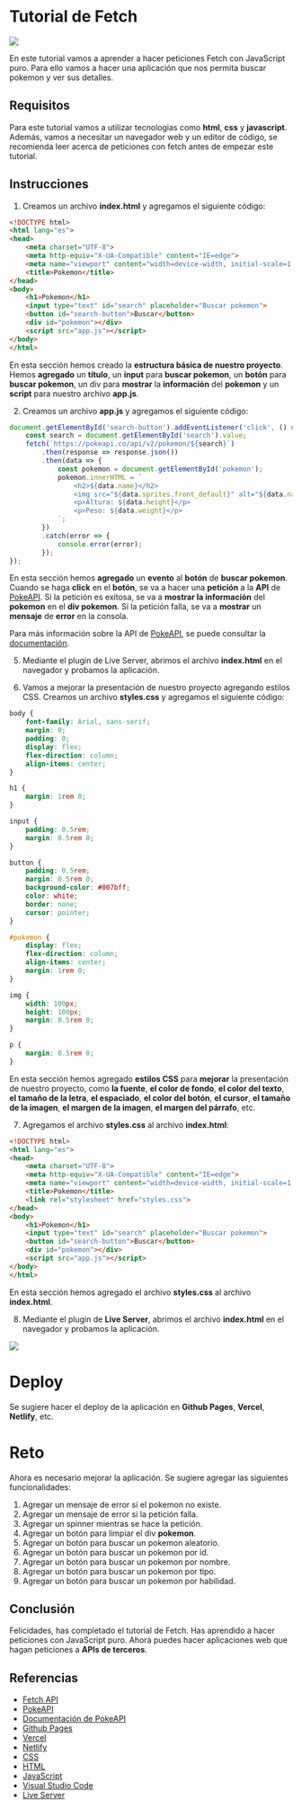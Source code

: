 ::: justify
# Tutorial de Fetch

:::{.center}
![](images/paste-46.png)
:::

En este tutorial vamos a aprender a hacer peticiones Fetch con JavaScript puro. Para ello vamos a hacer una aplicación que nos permita buscar pokemon y ver sus detalles.

## Requisitos

Para este tutorial vamos a utilizar tecnologias como **html**, **css** y **javascript**. Además, vamos a necesitar un navegador web y un editor de código, se recomienda leer acerca de peticiones con fetch antes de empezar este tutorial.

## Instrucciones

1.  Creamos un archivo **index.html** y agregamos el siguiente código:

``` html
<!DOCTYPE html>
<html lang="es">
<head>
    <meta charset="UTF-8">
    <meta http-equiv="X-UA-Compatible" content="IE=edge">
    <meta name="viewport" content="width=device-width, initial-scale=1.0">
    <title>Pokemon</title>
</head>
<body>
    <h1>Pokemon</h1>
    <input type="text" id="search" placeholder="Buscar pokemon">
    <button id="search-button">Buscar</button>
    <div id="pokemon"></div>
    <script src="app.js"></script>
</body>
</html>
```

En esta sección hemos creado la **estructura básica de nuestro proyecto**. Hemos **agregado** un **título**, un **input** para **buscar pokemon**, un **botón** para **buscar pokemon**, un div para **mostrar** la **información** del **pokemon** y un **script** para nuestro archivo **app.js**.

2.  Creamos un archivo **app.js** y agregamos el siguiente código:

``` javascript
document.getElementById('search-button').addEventListener('click', () => {
    const search = document.getElementById('search').value;
    fetch(`https://pokeapi.co/api/v2/pokemon/${search}`)
        .then(response => response.json())
        .then(data => {
            const pokemon = document.getElementById('pokemon');
            pokemon.innerHTML = `
                <h2>${data.name}</h2>
                <img src="${data.sprites.front_default}" alt="${data.name}">
                <p>Altura: ${data.height}</p>
                <p>Peso: ${data.weight}</p>
            `;
        })
        .catch(error => {
            console.error(error);
        });
});
```

En esta sección hemos **agregado** un **evento** al **botón** de **buscar pokemon**. Cuando se haga **click** en el **botón**, se va a hacer una **petición** a la **API** de [PokeAPI](https://pokeapi.co/). Si la petición es exitosa, se va a **mostrar la información** del **pokemon** en el **div pokemon**. Si la petición falla, se va a **mostrar** un **mensaje** de **error** en la consola.

Para más información sobre la API de [PokeAPI](https://pokeapi.co/), se puede consultar la [documentación](https://pokeapi.co/docs/v2).

5.  Mediante el plugin de Live Server, abrimos el archivo **index.html** en el navegador y probamos la aplicación.

6.  Vamos a mejorar la presentación de nuestro proyecto agregando estilos CSS. Creamos un archivo **styles.css** y agregamos el siguiente código:

``` css
body {
    font-family: Arial, sans-serif;
    margin: 0;
    padding: 0;
    display: flex;
    flex-direction: column;
    align-items: center;
}

h1 {
    margin: 1rem 0;
}

input {
    padding: 0.5rem;
    margin: 0.5rem 0;
}

button {
    padding: 0.5rem;
    margin: 0.5rem 0;
    background-color: #007bff;
    color: white;
    border: none;
    cursor: pointer;
}

#pokemon {
    display: flex;
    flex-direction: column;
    align-items: center;
    margin: 1rem 0;
}

img {
    width: 100px;
    height: 100px;
    margin: 0.5rem 0;
}

p {
    margin: 0.5rem 0;
}
```

En esta sección hemos agregado **estilos CSS** para **mejorar** la presentación de nuestro proyecto, como **la fuente**, **el color de fondo**, **el color del texto**, **el tamaño de la letra**, **el espaciado**, **el color del botón**, **el cursor**, **el tamaño de la imagen**, **el margen de la imagen**, **el margen del párrafo**, etc.

7.  Agregamos el archivo **styles.css** al archivo **index.html**:

``` html
<!DOCTYPE html>
<html lang="es">
<head>
    <meta charset="UTF-8">
    <meta http-equiv="X-UA-Compatible" content="IE=edge">
    <meta name="viewport" content="width=device-width, initial-scale=1.0">
    <title>Pokemon</title>
    <link rel="stylesheet" href="styles.css">
</head>
<body>
    <h1>Pokemon</h1>
    <input type="text" id="search" placeholder="Buscar pokemon">
    <button id="search-button">Buscar</button>
    <div id="pokemon"></div>
    <script src="app.js"></script>
</body>
</html>
```

En esta sección hemos agregado el archivo **styles.css** al archivo **index.html**.

8.  Mediante el plugin de **Live Server**, abrimos el archivo **index.html** en el navegador y probamos la aplicación.

:::{.center}
![](images/paste-47.png)
:::

# Deploy

Se sugiere hacer el deploy de la aplicación en **Github Pages**, **Vercel**, **Netlify**, etc.

# Reto

Ahora es necesario mejorar la aplicación. Se sugiere agregar las siguientes funcionalidades:

1.  Agregar un mensaje de error si el pokemon no existe.
2.  Agregar un mensaje de error si la petición falla.
3.  Agregar un spinner mientras se hace la petición.
4.  Agregar un botón para limpiar el div **pokemon**.
5.  Agregar un botón para buscar un pokemon aleatorio.
6.  Agregar un botón para buscar un pokemon por id.
7.  Agregar un botón para buscar un pokemon por nombre.
8.  Agregar un botón para buscar un pokemon por tipo.
9.  Agregar un botón para buscar un pokemon por habilidad.

## Conclusión

Felicidades, has completado el tutorial de Fetch. Has aprendido a hacer peticiones con JavaScript puro. Ahora puedes hacer aplicaciones web que hagan peticiones a **APIs de terceros**.

## Referencias

-   [Fetch API](https://developer.mozilla.org/es/docs/Web/API/Fetch_API)
-   [PokeAPI](https://pokeapi.co/)
-   [Documentación de PokeAPI](https://pokeapi.co/docs/v2)
-   [Github Pages](https://pages.github.com/)
-   [Vercel](https://vercel.com/)
-   [Netlify](https://www.netlify.com/)
-   [CSS](https://developer.mozilla.org/es/docs/Web/CSS)
-   [HTML](https://developer.mozilla.org/es/docs/Web/HTML)
-   [JavaScript](https://developer.mozilla.org/es/docs/Web/JavaScript)
-   [Visual Studio Code](https://code.visualstudio.com/)
-   [Live Server](https://marketplace.visualstudio.com/items?itemName=ritwickdey.LiveServer)
:::